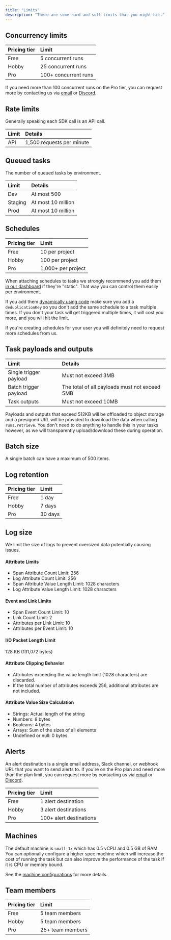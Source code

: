 ```yaml
---
title: "Limits"
description: "There are some hard and soft limits that you might hit."
---
```



## Concurrency limits

| Pricing tier | Limit                |
| :----------- | :------------------- |
| Free         | 5 concurrent runs    |
| Hobby        | 25 concurrent runs   |
| Pro          | 100+ concurrent runs |

If you need more than 100 concurrent runs on the Pro tier, you can request more by contacting us via [email](https://trigger.dev/contact) or [Discord](https://trigger.dev/discord).

## Rate limits

Generally speaking each SDK call is an API call.

| Limit | Details                   |
| :---- | :------------------------ |
| API   | 1,500 requests per minute |

<RateLimitHitUseBatchTrigger />

## Queued tasks

The number of queued tasks by environment.

| Limit   | Details            |
| :------ | :----------------- |
| Dev     | At most 500        |
| Staging | At most 10 million |
| Prod    | At most 10 million |

## Schedules

| Pricing tier | Limit              |
| :----------- | :----------------- |
| Free         | 10 per project     |
| Hobby        | 100 per project    |
| Pro          | 1,000+ per project |

When attaching schedules to tasks we strongly recommend you add them [in our dashboard](/tasks/scheduled#attaching-schedules-in-the-dashboard) if they're "static". That way you can control them easily per environment.

If you add them [dynamically using code](/management/schedules/create) make sure you add a `deduplicationKey` so you don't add the same schedule to a task multiple times. If you don't your task will get triggered multiple times, it will cost you more, and you will hit the limit.

If you're creating schedules for your user you will definitely need to request more schedules from us.

## Task payloads and outputs

| Limit                  | Details                                       |
| :--------------------- | :-------------------------------------------- |
| Single trigger payload | Must not exceed 3MB                           |
| Batch trigger payload  | The total of all payloads must not exceed 5MB |
| Task outputs           | Must not exceed 10MB                          |

Payloads and outputs that exceed 512KB will be offloaded to object storage and a presigned URL will be provided to download the data when calling `runs.retrieve`. You don't need to do anything to handle this in your tasks however, as we will transparently upload/download these during operation.

## Batch size

A single batch can have a maximum of 500 items.

<SoftLimit />

## Log retention

| Pricing tier | Limit   |
| :----------- | :------ |
| Free         | 1 day   |
| Hobby        | 7 days  |
| Pro          | 30 days |

## Log size

We limit the size of logs to prevent oversized data potentially causing issues.

<Expandable title="log limits">

#### Attribute Limits

- Span Attribute Count Limit: 256
- Log Attribute Count Limit: 256
- Span Attribute Value Length Limit: 1028 characters
- Log Attribute Value Length Limit: 1028 characters

#### Event and Link Limits

- Span Event Count Limit: 10
- Link Count Limit: 2
- Attributes per Link Limit: 10
- Attributes per Event Limit: 10

#### I/O Packet Length Limit

128 KB (131,072 bytes)

#### Attribute Clipping Behavior

- Attributes exceeding the value length limit (1028 characters) are discarded.
- If the total number of attributes exceeds 256, additional attributes are not included.

#### Attribute Value Size Calculation

- Strings: Actual length of the string
- Numbers: 8 bytes
- Booleans: 4 bytes
- Arrays: Sum of the sizes of all elements
- Undefined or null: 0 bytes

</Expandable>

## Alerts

An alert destination is a single email address, Slack channel, or webhook URL that you want to send alerts to. If you're on the Pro plan and need more than the plan limit, you can request more by contacting us via [email](https://trigger.dev/contact) or [Discord](https://trigger.dev/discord).

| Pricing tier | Limit                   |
| :----------- | :---------------------- |
| Free         | 1 alert destination     |
| Hobby        | 3 alert destinations    |
| Pro          | 100+ alert destinations |

## Machines

The default machine is `small-1x` which has 0.5 vCPU and 0.5 GB of RAM. You can optionally configure a higher spec machine which will increase the cost of running the task but can also improve the performance of the task if it is CPU or memory bound.

See the [machine configurations](/machines#machine-configurations) for more details.

## Team members

| Pricing tier | Limit            |
| :----------- | :--------------- |
| Free         | 5 team members   |
| Hobby        | 5 team members   |
| Pro          | 25+ team members |
